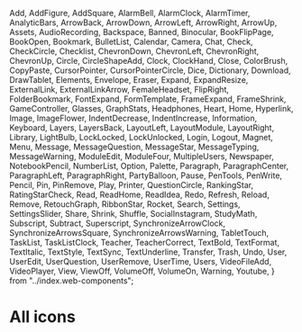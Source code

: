   Add, 
  AddFigure, 
  AddSquare, 
  AlarmBell, 
  AlarmClock, 
  AlarmTimer, 
  AnalyticBars, 
  ArrowBack, 
  ArrowDown, 
  ArrowLeft, 
  ArrowRight, 
  ArrowUp, 
  Assets, 
  AudioRecording, 
  Backspace, 
  Banned, 
  Binocular, 
  BookFlipPage, 
  BookOpen, 
  Bookmark, 
  BulletList, 
  Calendar, 
  Camera, 
  Chat, 
  Check, 
  CheckCircle, 
  Checklist, 
  ChevronDown, 
  ChevronLeft, 
  ChevronRight, 
  ChevronUp, 
  Circle, 
  CircleShapeAdd, 
  Clock, 
  ClockHand, 
  Close, 
  ColorBrush, 
  CopyPaste, 
  CursorPointer, 
  CursorPointerCircle, 
  Dice, 
  Dictionary, 
  Download, 
  DrawTablet, 
  Elements, 
  Envelope, 
  Eraser, 
  Expand, 
  ExpandResize, 
  ExternalLink, 
  ExternalLinkArrow, 
  FemaleHeadset, 
  FlipRight, 
  FolderBookmark, 
  FontExpand, 
  FormTemplate, 
  FrameExpand, 
  FrameShrink, 
  GameController, 
  Glasses, 
  GraphStats, 
  Headphones, 
  Heart, 
  Home, 
  Hyperlink, 
  Image, 
  ImageFlower, 
  IndentDecrease, 
  IndentIncrease, 
  Information, 
  Keyboard, 
  Layers, 
  LayersBack, 
  LayoutLeft, 
  LayoutModule, 
  LayoutRight, 
  Library, 
  LightBulb, 
  LockLocked, 
  LockUnlocked, 
  Login, 
  Logout, 
  Magnet, 
  Menu, 
  Message, 
  MessageQuestion, 
  MessageStar, 
  MessageTyping, 
  MessageWarning, 
  ModuleEdit, 
  ModuleFour, 
  MultipleUsers, 
  Newspaper, 
  NotebookPencil, 
  NumberList, 
  Option, 
  Palette, 
  Paragraph, 
  ParagraphCenter, 
  ParagraphLeft, 
  ParagraphRight, 
  PartyBalloon, 
  Pause, 
  PenTools, 
  PenWrite, 
  Pencil, 
  Pin, 
  PinRemove, 
  Play, 
  Printer, 
  QuestionCircle, 
  RankingStar, 
  RatingStarCheck, 
  Read, 
  ReadHome, 
  ReadIdea, 
  Redo, 
  Refresh, 
  Reload, 
  Remove, 
  RetouchGraph, 
  RibbonStar, 
  Rocket, 
  Search, 
  Settings, 
  SettingsSlider, 
  Share, 
  Shrink, 
  Shuffle, 
  SocialInstagram, 
  StudyMath, 
  Subscript, 
  Subtract, 
  Superscript, 
  SynchronizeArrowClock, 
  SynchronizeArrowsSquare, 
  SynchronizeArrowsWarning, 
  TabletTouch, 
  TaskList, 
  TaskListClock, 
  Teacher, 
  TeacherCorrect, 
  TextBold, 
  TextFormat, 
  TextItalic, 
  TextStyle, 
  TextSync, 
  TextUnderline, 
  Transfer, 
  Trash, 
  Undo, 
  User, 
  UserEdit, 
  UserQuestion, 
  UserRemove, 
  UserTime, 
  Users, 
  VideoFileAdd, 
  VideoPlayer, 
  View, 
  ViewOff, 
  VolumeOff, 
  VolumeOn, 
  Warning, 
  Youtube, 
} from "../index.web-components";

<Meta title="Icon/All" />

# All icons

<IconGallery>
  <IconItem name="Add - <kobber-add />">
    <kobber-add class="kobber-theme-default" />
  </IconItem>
  <IconItem name="AddFigure - <kobber-add_figure />">
    <kobber-add_figure class="kobber-theme-default" />
  </IconItem>
  <IconItem name="AddSquare - <kobber-add_square />">
    <kobber-add_square class="kobber-theme-default" />
  </IconItem>
  <IconItem name="AlarmBell - <kobber-alarm_bell />">
    <kobber-alarm_bell class="kobber-theme-default" />
  </IconItem>
  <IconItem name="AlarmClock - <kobber-alarm_clock />">
    <kobber-alarm_clock class="kobber-theme-default" />
  </IconItem>
  <IconItem name="AlarmTimer - <kobber-alarm_timer />">
    <kobber-alarm_timer class="kobber-theme-default" />
  </IconItem>
  <IconItem name="AnalyticBars - <kobber-analytic_bars />">
    <kobber-analytic_bars class="kobber-theme-default" />
  </IconItem>
  <IconItem name="ArrowBack - <kobber-arrow_back />">
    <kobber-arrow_back class="kobber-theme-default" />
  </IconItem>
  <IconItem name="ArrowDown - <kobber-arrow_down />">
    <kobber-arrow_down class="kobber-theme-default" />
  </IconItem>
  <IconItem name="ArrowLeft - <kobber-arrow_left />">
    <kobber-arrow_left class="kobber-theme-default" />
  </IconItem>
  <IconItem name="ArrowRight - <kobber-arrow_right />">
    <kobber-arrow_right class="kobber-theme-default" />
  </IconItem>
  <IconItem name="ArrowUp - <kobber-arrow_up />">
    <kobber-arrow_up class="kobber-theme-default" />
  </IconItem>
  <IconItem name="Assets - <kobber-assets />">
    <kobber-assets class="kobber-theme-default" />
  </IconItem>
  <IconItem name="AudioRecording - <kobber-audio_recording />">
    <kobber-audio_recording class="kobber-theme-default" />
  </IconItem>
  <IconItem name="Backspace - <kobber-backspace />">
    <kobber-backspace class="kobber-theme-default" />
  </IconItem>
  <IconItem name="Banned - <kobber-banned />">
    <kobber-banned class="kobber-theme-default" />
  </IconItem>
  <IconItem name="Binocular - <kobber-binocular />">
    <kobber-binocular class="kobber-theme-default" />
  </IconItem>
  <IconItem name="BookFlipPage - <kobber-book_flip_page />">
    <kobber-book_flip_page class="kobber-theme-default" />
  </IconItem>
  <IconItem name="BookOpen - <kobber-book_open />">
    <kobber-book_open class="kobber-theme-default" />
  </IconItem>
  <IconItem name="Bookmark - <kobber-bookmark />">
    <kobber-bookmark class="kobber-theme-default" />
  </IconItem>
  <IconItem name="BulletList - <kobber-bullet_list />">
    <kobber-bullet_list class="kobber-theme-default" />
  </IconItem>
  <IconItem name="Calendar - <kobber-calendar />">
    <kobber-calendar class="kobber-theme-default" />
  </IconItem>
  <IconItem name="Camera - <kobber-camera />">
    <kobber-camera class="kobber-theme-default" />
  </IconItem>
  <IconItem name="Chat - <kobber-chat />">
    <kobber-chat class="kobber-theme-default" />
  </IconItem>
  <IconItem name="Check - <kobber-check />">
    <kobber-check class="kobber-theme-default" />
  </IconItem>
  <IconItem name="CheckCircle - <kobber-check_circle />">
    <kobber-check_circle class="kobber-theme-default" />
  </IconItem>
  <IconItem name="Checklist - <kobber-checklist />">
    <kobber-checklist class="kobber-theme-default" />
  </IconItem>
  <IconItem name="ChevronDown - <kobber-chevron_down />">
    <kobber-chevron_down class="kobber-theme-default" />
  </IconItem>
  <IconItem name="ChevronLeft - <kobber-chevron_left />">
    <kobber-chevron_left class="kobber-theme-default" />
  </IconItem>
  <IconItem name="ChevronRight - <kobber-chevron_right />">
    <kobber-chevron_right class="kobber-theme-default" />
  </IconItem>
  <IconItem name="ChevronUp - <kobber-chevron_up />">
    <kobber-chevron_up class="kobber-theme-default" />
  </IconItem>
  <IconItem name="Circle - <kobber-circle />">
    <kobber-circle class="kobber-theme-default" />
  </IconItem>
  <IconItem name="CircleShapeAdd - <kobber-circle_shape_add />">
    <kobber-circle_shape_add class="kobber-theme-default" />
  </IconItem>
  <IconItem name="Clock - <kobber-clock />">
    <kobber-clock class="kobber-theme-default" />
  </IconItem>
  <IconItem name="ClockHand - <kobber-clock_hand />">
    <kobber-clock_hand class="kobber-theme-default" />
  </IconItem>
  <IconItem name="Close - <kobber-close />">
    <kobber-close class="kobber-theme-default" />
  </IconItem>
  <IconItem name="ColorBrush - <kobber-color_brush />">
    <kobber-color_brush class="kobber-theme-default" />
  </IconItem>
  <IconItem name="CopyPaste - <kobber-copy_paste />">
    <kobber-copy_paste class="kobber-theme-default" />
  </IconItem>
  <IconItem name="CursorPointer - <kobber-cursor_pointer />">
    <kobber-cursor_pointer class="kobber-theme-default" />
  </IconItem>
  <IconItem name="CursorPointerCircle - <kobber-cursor_pointer_circle />">
    <kobber-cursor_pointer_circle class="kobber-theme-default" />
  </IconItem>
  <IconItem name="Dice - <kobber-dice />">
    <kobber-dice class="kobber-theme-default" />
  </IconItem>
  <IconItem name="Dictionary - <kobber-dictionary />">
    <kobber-dictionary class="kobber-theme-default" />
  </IconItem>
  <IconItem name="Download - <kobber-download />">
    <kobber-download class="kobber-theme-default" />
  </IconItem>
  <IconItem name="DrawTablet - <kobber-draw_tablet />">
    <kobber-draw_tablet class="kobber-theme-default" />
  </IconItem>
  <IconItem name="Elements - <kobber-elements />">
    <kobber-elements class="kobber-theme-default" />
  </IconItem>
  <IconItem name="Envelope - <kobber-envelope />">
    <kobber-envelope class="kobber-theme-default" />
  </IconItem>
  <IconItem name="Eraser - <kobber-eraser />">
    <kobber-eraser class="kobber-theme-default" />
  </IconItem>
  <IconItem name="Expand - <kobber-expand />">
    <kobber-expand class="kobber-theme-default" />
  </IconItem>
  <IconItem name="ExpandResize - <kobber-expand_resize />">
    <kobber-expand_resize class="kobber-theme-default" />
  </IconItem>
  <IconItem name="ExternalLink - <kobber-external_link />">
    <kobber-external_link class="kobber-theme-default" />
  </IconItem>
  <IconItem name="ExternalLinkArrow - <kobber-external_link_arrow />">
    <kobber-external_link_arrow class="kobber-theme-default" />
  </IconItem>
  <IconItem name="FemaleHeadset - <kobber-female_headset />">
    <kobber-female_headset class="kobber-theme-default" />
  </IconItem>
  <IconItem name="FlipRight - <kobber-flip_right />">
    <kobber-flip_right class="kobber-theme-default" />
  </IconItem>
  <IconItem name="FolderBookmark - <kobber-folder_bookmark />">
    <kobber-folder_bookmark class="kobber-theme-default" />
  </IconItem>
  <IconItem name="FontExpand - <kobber-font_expand />">
    <kobber-font_expand class="kobber-theme-default" />
  </IconItem>
  <IconItem name="FormTemplate - <kobber-form_template />">
    <kobber-form_template class="kobber-theme-default" />
  </IconItem>
  <IconItem name="FrameExpand - <kobber-frame_expand />">
    <kobber-frame_expand class="kobber-theme-default" />
  </IconItem>
  <IconItem name="FrameShrink - <kobber-frame_shrink />">
    <kobber-frame_shrink class="kobber-theme-default" />
  </IconItem>
  <IconItem name="GameController - <kobber-game_controller />">
    <kobber-game_controller class="kobber-theme-default" />
  </IconItem>
  <IconItem name="Glasses - <kobber-glasses />">
    <kobber-glasses class="kobber-theme-default" />
  </IconItem>
  <IconItem name="GraphStats - <kobber-graph_stats />">
    <kobber-graph_stats class="kobber-theme-default" />
  </IconItem>
  <IconItem name="Headphones - <kobber-headphones />">
    <kobber-headphones class="kobber-theme-default" />
  </IconItem>
  <IconItem name="Heart - <kobber-heart />">
    <kobber-heart class="kobber-theme-default" />
  </IconItem>
  <IconItem name="Home - <kobber-home />">
    <kobber-home class="kobber-theme-default" />
  </IconItem>
  <IconItem name="Hyperlink - <kobber-hyperlink />">
    <kobber-hyperlink class="kobber-theme-default" />
  </IconItem>
  <IconItem name="Image - <kobber-image />">
    <kobber-image class="kobber-theme-default" />
  </IconItem>
  <IconItem name="ImageFlower - <kobber-image_flower />">
    <kobber-image_flower class="kobber-theme-default" />
  </IconItem>
  <IconItem name="IndentDecrease - <kobber-indent_decrease />">
    <kobber-indent_decrease class="kobber-theme-default" />
  </IconItem>
  <IconItem name="IndentIncrease - <kobber-indent_increase />">
    <kobber-indent_increase class="kobber-theme-default" />
  </IconItem>
  <IconItem name="Information - <kobber-information />">
    <kobber-information class="kobber-theme-default" />
  </IconItem>
  <IconItem name="Keyboard - <kobber-keyboard />">
    <kobber-keyboard class="kobber-theme-default" />
  </IconItem>
  <IconItem name="Layers - <kobber-layers />">
    <kobber-layers class="kobber-theme-default" />
  </IconItem>
  <IconItem name="LayersBack - <kobber-layers_back />">
    <kobber-layers_back class="kobber-theme-default" />
  </IconItem>
  <IconItem name="LayoutLeft - <kobber-layout_left />">
    <kobber-layout_left class="kobber-theme-default" />
  </IconItem>
  <IconItem name="LayoutModule - <kobber-layout_module />">
    <kobber-layout_module class="kobber-theme-default" />
  </IconItem>
  <IconItem name="LayoutRight - <kobber-layout_right />">
    <kobber-layout_right class="kobber-theme-default" />
  </IconItem>
  <IconItem name="Library - <kobber-library />">
    <kobber-library class="kobber-theme-default" />
  </IconItem>
  <IconItem name="LightBulb - <kobber-light_bulb />">
    <kobber-light_bulb class="kobber-theme-default" />
  </IconItem>
  <IconItem name="LockLocked - <kobber-lock_locked />">
    <kobber-lock_locked class="kobber-theme-default" />
  </IconItem>
  <IconItem name="LockUnlocked - <kobber-lock_unlocked />">
    <kobber-lock_unlocked class="kobber-theme-default" />
  </IconItem>
  <IconItem name="Login - <kobber-login />">
    <kobber-login class="kobber-theme-default" />
  </IconItem>
  <IconItem name="Logout - <kobber-logout />">
    <kobber-logout class="kobber-theme-default" />
  </IconItem>
  <IconItem name="Magnet - <kobber-magnet />">
    <kobber-magnet class="kobber-theme-default" />
  </IconItem>
  <IconItem name="Menu - <kobber-menu />">
    <kobber-menu class="kobber-theme-default" />
  </IconItem>
  <IconItem name="Message - <kobber-message />">
    <kobber-message class="kobber-theme-default" />
  </IconItem>
  <IconItem name="MessageQuestion - <kobber-message_question />">
    <kobber-message_question class="kobber-theme-default" />
  </IconItem>
  <IconItem name="MessageStar - <kobber-message_star />">
    <kobber-message_star class="kobber-theme-default" />
  </IconItem>
  <IconItem name="MessageTyping - <kobber-message_typing />">
    <kobber-message_typing class="kobber-theme-default" />
  </IconItem>
  <IconItem name="MessageWarning - <kobber-message_warning />">
    <kobber-message_warning class="kobber-theme-default" />
  </IconItem>
  <IconItem name="ModuleEdit - <kobber-module_edit />">
    <kobber-module_edit class="kobber-theme-default" />
  </IconItem>
  <IconItem name="ModuleFour - <kobber-module_four />">
    <kobber-module_four class="kobber-theme-default" />
  </IconItem>
  <IconItem name="MultipleUsers - <kobber-multiple_users />">
    <kobber-multiple_users class="kobber-theme-default" />
  </IconItem>
  <IconItem name="Newspaper - <kobber-newspaper />">
    <kobber-newspaper class="kobber-theme-default" />
  </IconItem>
  <IconItem name="NotebookPencil - <kobber-notebook_pencil />">
    <kobber-notebook_pencil class="kobber-theme-default" />
  </IconItem>
  <IconItem name="NumberList - <kobber-number_list />">
    <kobber-number_list class="kobber-theme-default" />
  </IconItem>
  <IconItem name="Option - <kobber-option />">
    <kobber-option class="kobber-theme-default" />
  </IconItem>
  <IconItem name="Palette - <kobber-palette />">
    <kobber-palette class="kobber-theme-default" />
  </IconItem>
  <IconItem name="Paragraph - <kobber-paragraph />">
    <kobber-paragraph class="kobber-theme-default" />
  </IconItem>
  <IconItem name="ParagraphCenter - <kobber-paragraph_center />">
    <kobber-paragraph_center class="kobber-theme-default" />
  </IconItem>
  <IconItem name="ParagraphLeft - <kobber-paragraph_left />">
    <kobber-paragraph_left class="kobber-theme-default" />
  </IconItem>
  <IconItem name="ParagraphRight - <kobber-paragraph_right />">
    <kobber-paragraph_right class="kobber-theme-default" />
  </IconItem>
  <IconItem name="PartyBalloon - <kobber-party_balloon />">
    <kobber-party_balloon class="kobber-theme-default" />
  </IconItem>
  <IconItem name="Pause - <kobber-pause />">
    <kobber-pause class="kobber-theme-default" />
  </IconItem>
  <IconItem name="PenTools - <kobber-pen_tools />">
    <kobber-pen_tools class="kobber-theme-default" />
  </IconItem>
  <IconItem name="PenWrite - <kobber-pen_write />">
    <kobber-pen_write class="kobber-theme-default" />
  </IconItem>
  <IconItem name="Pencil - <kobber-pencil />">
    <kobber-pencil class="kobber-theme-default" />
  </IconItem>
  <IconItem name="Pin - <kobber-pin />">
    <kobber-pin class="kobber-theme-default" />
  </IconItem>
  <IconItem name="PinRemove - <kobber-pin_remove />">
    <kobber-pin_remove class="kobber-theme-default" />
  </IconItem>
  <IconItem name="Play - <kobber-play />">
    <kobber-play class="kobber-theme-default" />
  </IconItem>
  <IconItem name="Printer - <kobber-printer />">
    <kobber-printer class="kobber-theme-default" />
  </IconItem>
  <IconItem name="QuestionCircle - <kobber-question_circle />">
    <kobber-question_circle class="kobber-theme-default" />
  </IconItem>
  <IconItem name="RankingStar - <kobber-ranking_star />">
    <kobber-ranking_star class="kobber-theme-default" />
  </IconItem>
  <IconItem name="RatingStarCheck - <kobber-rating_star_check />">
    <kobber-rating_star_check class="kobber-theme-default" />
  </IconItem>
  <IconItem name="Read - <kobber-read />">
    <kobber-read class="kobber-theme-default" />
  </IconItem>
  <IconItem name="ReadHome - <kobber-read_home />">
    <kobber-read_home class="kobber-theme-default" />
  </IconItem>
  <IconItem name="ReadIdea - <kobber-read_idea />">
    <kobber-read_idea class="kobber-theme-default" />
  </IconItem>
  <IconItem name="Redo - <kobber-redo />">
    <kobber-redo class="kobber-theme-default" />
  </IconItem>
  <IconItem name="Refresh - <kobber-refresh />">
    <kobber-refresh class="kobber-theme-default" />
  </IconItem>
  <IconItem name="Reload - <kobber-reload />">
    <kobber-reload class="kobber-theme-default" />
  </IconItem>
  <IconItem name="Remove - <kobber-remove />">
    <kobber-remove class="kobber-theme-default" />
  </IconItem>
  <IconItem name="RetouchGraph - <kobber-retouch_graph />">
    <kobber-retouch_graph class="kobber-theme-default" />
  </IconItem>
  <IconItem name="RibbonStar - <kobber-ribbon_star />">
    <kobber-ribbon_star class="kobber-theme-default" />
  </IconItem>
  <IconItem name="Rocket - <kobber-rocket />">
    <kobber-rocket class="kobber-theme-default" />
  </IconItem>
  <IconItem name="Search - <kobber-search />">
    <kobber-search class="kobber-theme-default" />
  </IconItem>
  <IconItem name="Settings - <kobber-settings />">
    <kobber-settings class="kobber-theme-default" />
  </IconItem>
  <IconItem name="SettingsSlider - <kobber-settings_slider />">
    <kobber-settings_slider class="kobber-theme-default" />
  </IconItem>
  <IconItem name="Share - <kobber-share />">
    <kobber-share class="kobber-theme-default" />
  </IconItem>
  <IconItem name="Shrink - <kobber-shrink />">
    <kobber-shrink class="kobber-theme-default" />
  </IconItem>
  <IconItem name="Shuffle - <kobber-shuffle />">
    <kobber-shuffle class="kobber-theme-default" />
  </IconItem>
  <IconItem name="SocialInstagram - <kobber-social_instagram />">
    <kobber-social_instagram class="kobber-theme-default" />
  </IconItem>
  <IconItem name="StudyMath - <kobber-study_math />">
    <kobber-study_math class="kobber-theme-default" />
  </IconItem>
  <IconItem name="Subscript - <kobber-subscript />">
    <kobber-subscript class="kobber-theme-default" />
  </IconItem>
  <IconItem name="Subtract - <kobber-subtract />">
    <kobber-subtract class="kobber-theme-default" />
  </IconItem>
  <IconItem name="Superscript - <kobber-superscript />">
    <kobber-superscript class="kobber-theme-default" />
  </IconItem>
  <IconItem name="SynchronizeArrowClock - <kobber-synchronize_arrow_clock />">
    <kobber-synchronize_arrow_clock class="kobber-theme-default" />
  </IconItem>
  <IconItem name="SynchronizeArrowsSquare - <kobber-synchronize_arrows_square />">
    <kobber-synchronize_arrows_square class="kobber-theme-default" />
  </IconItem>
  <IconItem name="SynchronizeArrowsWarning - <kobber-synchronize_arrows_warning />">
    <kobber-synchronize_arrows_warning class="kobber-theme-default" />
  </IconItem>
  <IconItem name="TabletTouch - <kobber-tablet_touch />">
    <kobber-tablet_touch class="kobber-theme-default" />
  </IconItem>
  <IconItem name="TaskList - <kobber-task_list />">
    <kobber-task_list class="kobber-theme-default" />
  </IconItem>
  <IconItem name="TaskListClock - <kobber-task_list_clock />">
    <kobber-task_list_clock class="kobber-theme-default" />
  </IconItem>
  <IconItem name="Teacher - <kobber-teacher />">
    <kobber-teacher class="kobber-theme-default" />
  </IconItem>
  <IconItem name="TeacherCorrect - <kobber-teacher_correct />">
    <kobber-teacher_correct class="kobber-theme-default" />
  </IconItem>
  <IconItem name="TextBold - <kobber-text_bold />">
    <kobber-text_bold class="kobber-theme-default" />
  </IconItem>
  <IconItem name="TextFormat - <kobber-text_format />">
    <kobber-text_format class="kobber-theme-default" />
  </IconItem>
  <IconItem name="TextItalic - <kobber-text_italic />">
    <kobber-text_italic class="kobber-theme-default" />
  </IconItem>
  <IconItem name="TextStyle - <kobber-text_style />">
    <kobber-text_style class="kobber-theme-default" />
  </IconItem>
  <IconItem name="TextSync - <kobber-text_sync />">
    <kobber-text_sync class="kobber-theme-default" />
  </IconItem>
  <IconItem name="TextUnderline - <kobber-text_underline />">
    <kobber-text_underline class="kobber-theme-default" />
  </IconItem>
  <IconItem name="Transfer - <kobber-transfer />">
    <kobber-transfer class="kobber-theme-default" />
  </IconItem>
  <IconItem name="Trash - <kobber-trash />">
    <kobber-trash class="kobber-theme-default" />
  </IconItem>
  <IconItem name="Undo - <kobber-undo />">
    <kobber-undo class="kobber-theme-default" />
  </IconItem>
  <IconItem name="User - <kobber-user />">
    <kobber-user class="kobber-theme-default" />
  </IconItem>
  <IconItem name="UserEdit - <kobber-user_edit />">
    <kobber-user_edit class="kobber-theme-default" />
  </IconItem>
  <IconItem name="UserQuestion - <kobber-user_question />">
    <kobber-user_question class="kobber-theme-default" />
  </IconItem>
  <IconItem name="UserRemove - <kobber-user_remove />">
    <kobber-user_remove class="kobber-theme-default" />
  </IconItem>
  <IconItem name="UserTime - <kobber-user_time />">
    <kobber-user_time class="kobber-theme-default" />
  </IconItem>
  <IconItem name="Users - <kobber-users />">
    <kobber-users class="kobber-theme-default" />
  </IconItem>
  <IconItem name="VideoFileAdd - <kobber-video_file_add />">
    <kobber-video_file_add class="kobber-theme-default" />
  </IconItem>
  <IconItem name="VideoPlayer - <kobber-video_player />">
    <kobber-video_player class="kobber-theme-default" />
  </IconItem>
  <IconItem name="View - <kobber-view />">
    <kobber-view class="kobber-theme-default" />
  </IconItem>
  <IconItem name="ViewOff - <kobber-view_off />">
    <kobber-view_off class="kobber-theme-default" />
  </IconItem>
  <IconItem name="VolumeOff - <kobber-volume_off />">
    <kobber-volume_off class="kobber-theme-default" />
  </IconItem>
  <IconItem name="VolumeOn - <kobber-volume_on />">
    <kobber-volume_on class="kobber-theme-default" />
  </IconItem>
  <IconItem name="Warning - <kobber-warning />">
    <kobber-warning class="kobber-theme-default" />
  </IconItem>
  <IconItem name="Youtube - <kobber-youtube />">
    <kobber-youtube class="kobber-theme-default" />
  </IconItem>
</IconGallery>

